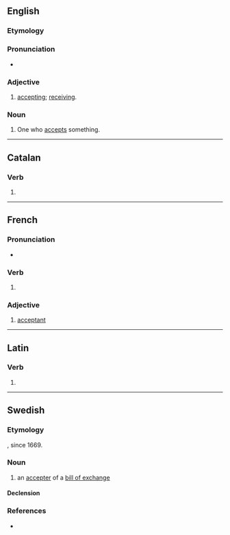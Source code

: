 ==English==

===Etymology===
{{suffix|accept|ant|lang=en}}

===Pronunciation===
* {{a|US}} {{IPA|/æk.ˈsɛp.tənt/|lang=en}}

===Adjective===
{{en-adj}}

# [[accepting]]; [[receiving]].

===Noun===
{{en-noun}}

# One who [[accept]]s something.

----

==Catalan==

===Verb===
{{head|ca|verb form}}

# {{ca-verb form of|t=pres|m=ptc|acceptar}}

----

==French==

===Pronunciation===
* {{fr-IPA}}

===Verb===
{{head|fr|present participle}}

# {{present participle of|accepter|lang=fr|nocat=1}}

===Adjective===
{{fr-adj}}

# [[#English|acceptant]]

----

==Latin==

===Verb===
{{la-verb-form|acceptant}}

# {{inflection of|acceptō||3|p|pres|actv|indc|lang=la}}

----

==Swedish==

===Etymology===
{{suffix|accept|ant|lang=sv}}, since 1669.

===Noun===
{{sv-noun|c}}

# an [[accepter]] of a [[bill of exchange]]

====Declension====
{{sv-infl-noun-c-er}}

===References===
* {{R:SAOB online}}